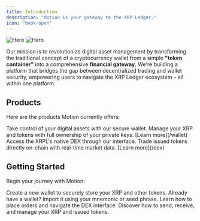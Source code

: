 ```yaml
---
title: Introduction
description: "Motion is your gateway to the XRP Ledger."
icon: "book-open"
---
```


<Frame>
  <img src="/images/hero-dark.png" alt="Hero" class=" hidden dark:block" />
  <img src="/images/hero-light.png" alt="Hero" class="block dark:hidden" />
</Frame>

Our mission is to revolutionize digital asset management by transforming the traditional concept of a cryptocurrency wallet from a simple **"token container"** into a comprehensive **financial gateway**. We're building a platform that bridges the gap between decentralized trading and wallet security, empowering users to navigate the XRP Ledger ecosystem – all within one platform.

## Products

Here are the products Motion currently offers:

<AccordionGroup>
  <Accordion title="Self-custody wallet" icon="wallet">
    Take control of your digital assets with our secure wallet. Manage your XRP and tokens with full ownership of your private keys. [Learn more](/wallet)
  </Accordion>

  <Accordion title="Decentralized exchange" icon="landmark">
    Access the XRPL's native DEX through our interface. Trade issued tokens directly on-chain with real-time market data. [Learn more](/dex)
  </Accordion>
</AccordionGroup>

## Getting Started

Begin your journey with Motion:

<CardGroup>
  <Card title="Create a new wallet" icon="wallet" href="/wallet/create">
    Create a new wallet to securely store your XRP and other tokens.
  </Card>
  <Card title="Import an existing wallet" icon="key" href="/wallet/import">
    Already have a wallet? Import it using your mnemonic or seed phrase.
  </Card>
  <Card title="Start trading" icon="chart-line" href="/dex/trading">
    Learn how to place orders and navigate the DEX interface.
  </Card>
  <Card title="Manage assets" icon="coins" href="/wallet/assets">
    Discover how to send, receive, and manage your XRP and issued tokens.
  </Card>
</CardGroup>
